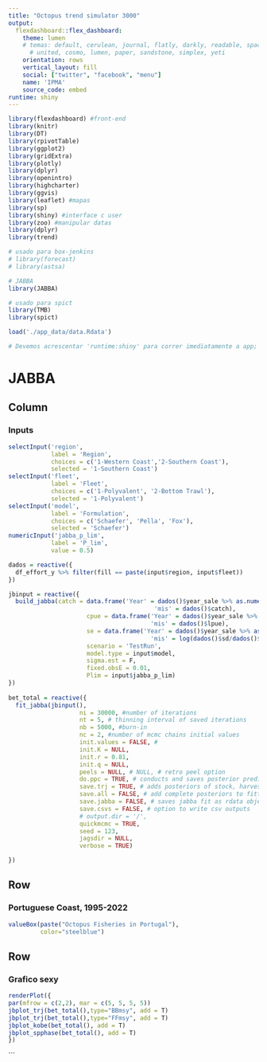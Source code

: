 ```yaml
---
title: "Octopus trend simulator 3000"
output: 
  flexdashboard::flex_dashboard:
    theme: lumen
    # temas: default, cerulean, journal, flatly, darkly, readable, spacelab, 
      # united, cosmo, lumen, paper, sandstone, simplex, yeti
    orientation: rows
    vertical_layout: fill
    social: ["twitter", "facebook", "menu"]
    name: 'IPMA'
    source_code: embed
runtime: shiny
---
```


```r
library(flexdashboard) #front-end
library(knitr)
library(DT)
library(rpivotTable)
library(ggplot2)
library(gridExtra)
library(plotly)
library(dplyr)
library(openintro)
library(highcharter)
library(ggvis)
library(leaflet) #mapas
library(sp)
library(shiny) #interface c user
library(zoo) #manipular datas
library(dplyr)
library(trend)

# usado para box-jenkins
# library(forecast)
# library(astsa)

# JABBA
library(JABBA)

# usado para spict
library(TMB)
library(spict)
```

```r
load('./app_data/data.Rdata')

# Devemos acrescentar 'runtime:shiny' para correr imediatamente a app; para fazer knit e produzir os html necessarios para o github pages, basta tirar essa linha. Quando se reinstala ou actualiza algum package, reiniciar Rstudio antes de fazer publish se não ocorre um bug com as contas.
```

JABBA {data-icon="fa-home"}
================================

Column {.sidebar}
------------------------------------------------------

### Inputs

```r
selectInput('region',
            label = 'Region',
            choices = c('1-Western Coast','2-Southern Coast'),
            selected = '1-Southern Coast')
selectInput('fleet',
            label = 'Fleet',
            choices = c('1-Polyvalent', '2-Bottom Trawl'),
            selected = '1-Polyvalent')
selectInput('model',
            label = 'Formulation',
            choices = c('Schaefer', 'Pella', 'Fox'),
            selected = 'Schaefer')
numericInput('jabba_p_lim',
            label = 'P_lim',
            value = 0.5)

dados = reactive({
  df_effort_y %>% filter(fill == paste(input$region, input$fleet))
})

jbinput = reactive({
  build_jabba(catch = data.frame('Year' = dados()$year_sale %>% as.numeric(),
                                         'mis' = dados()$catch),
                      cpue = data.frame('Year' = dados()$year_sale %>% as.numeric(),
                                        'mis' = dados()$lpue),
                      se = data.frame('Year' = dados()$year_sale %>% as.numeric(),
                                        'mis' = log(dados()$sd/dados()$lpue)),
                      scenario = 'TestRun',
                      model.type = input$model,
                      sigma.est = F,
                      fixed.obsE = 0.01,
                      Plim = input$jabba_p_lim)
})
  
bet_total = reactive({
  fit_jabba(jbinput(),
                    ni = 30000, #number of iterations 
                    nt = 5, # thinning interval of saved iterations
                    nb = 5000, #burn-in
                    nc = 2, #number of mcmc chains initial values
                    init.values = FALSE, # 
                    init.K = NULL,
                    init.r = 0.81,
                    init.q = NULL,
                    peels = NULL, # NULL, # retro peel option
                    do.ppc = TRUE, # conducts and saves posterior predictive checks
                    save.trj = TRUE, # adds posteriors of stock, harvest and bk trajectories
                    save.all = FALSE, # add complete posteriors to fitted object
                    save.jabba = FALSE, # saves jabba fit as rdata object
                    save.csvs = FALSE, # option to write csv outputs
                    # output.dir = '/',
                    quickmcmc = TRUE,
                    seed = 123,
                    jagsdir = NULL,
                    verbose = TRUE)  

})
```

Row { data-height=20 }
--------------------------------

### Portuguese Coast, 1995-2022
```r
valueBox(paste("Octopus Fisheries in Portugal"),
         color="steelblue")
```


Row {data-width=325}
--------------------------------

### Grafico sexy

```r
renderPlot({
par(mfrow = c(2,2), mar = c(5, 5, 5, 5))
jbplot_trj(bet_total(),type="BBmsy", add = T)
jbplot_trj(bet_total(),type="FFmsy", add = T)
jbplot_kobe(bet_total(), add = T)
jbplot_spphase(bet_total(), add = T)
})
```


```


